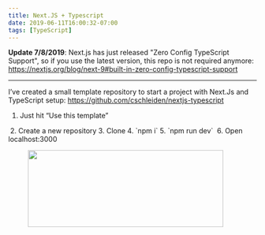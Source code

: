 ```yaml
---
title: Next.JS + Typescript
date: 2019-06-11T16:00:32-07:00
tags: [TypeScript]
---
```


**Update 7/8/2019**:
Next.js has just released "Zero Config TypeScript Support", so if you use the latest version, this repo is not required anymore:
https://nextjs.org/blog/next-9#built-in-zero-config-typescript-support

---

I&#8217;ve created a small template repository to start a project with Next.Js and TypeScript setup:  https://github.com/cschleiden/nextjs-typescript

  1. Just hit &#8220;Use this template&#8221;
<img scale="0" className="wp-image-920" />
  2. Create a new repository
  3. Clone
  4. `npm i`
  5. `npm run dev`
<img scale="0" className="wp-image-922" />
  6. Open localhost:3000

<div className="wp-block-image">
  <figure className="aligncenter is-resized"><img src="/assets/wp-content/uploads/2019/06/image-3.png" alt="" className="wp-image-923" width="396" height="156" srcset="/assets/wp-content/uploads/2019/06/image-3.png 678w, /assets/wp-content/uploads/2019/06/image-3-300x119.png 300w" sizes="(max-width: 396px) 100vw, 396px" /></figure>
</div>